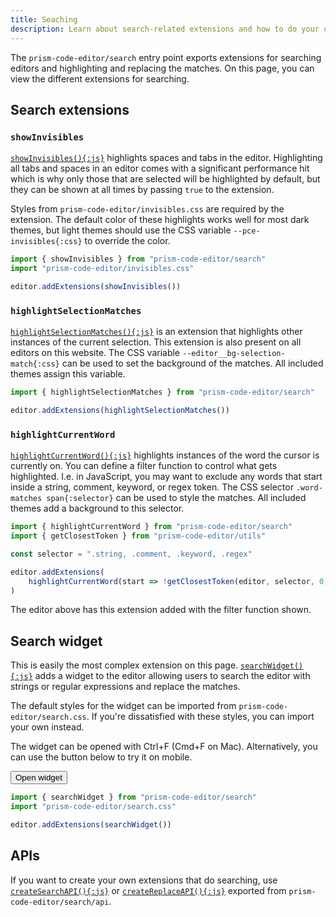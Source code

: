 ```yaml
---
title: Seaching
description: Learn about search-related extensions and how to do your own searching.
---
```



The `prism-code-editor/search` entry point exports extensions for searching editors and highlighting and replacing the matches. On this page, you can view the different extensions for searching.

## Search extensions

### `showInvisibles`

[`showInvisibles(){:js}`](/api-reference/search/f-showinvisibles) highlights spaces and tabs in the editor. Highlighting all tabs and spaces in an editor comes with a significant performance hit which is why only those that are selected will be highlighted by default, but they can be shown at all times by passing `true` to the extension.

Styles from `prism-code-editor/invisibles.css` are required by the extension. The default color of these highlights works well for most dark themes, but light themes should use the CSS variable `--pce-invisibles{:css}` to override the color.

```ts editor
import { showInvisibles } from "prism-code-editor/search"
import "prism-code-editor/invisibles.css"

editor.addExtensions(showInvisibles())
```

### `highlightSelectionMatches`

[`highlightSelectionMatches(){:js}`](/api-reference/search/f-highlightselectionmatches) is an extension that highlights other instances of the current selection. This extension is also present on all editors on this website. The CSS variable `--editor__bg-selection-match{:css}` can be used to set the background of the matches. All included themes assign this variable.

```ts editor
import { highlightSelectionMatches } from "prism-code-editor/search"

editor.addExtensions(highlightSelectionMatches())
```

### `highlightCurrentWord`

[`highlightCurrentWord(){:js}`](/api-reference/search/f-highlightcurrentword) highlights instances of the word the cursor is currently on. You can define a filter function to control what gets highlighted. I.e. in JavaScript, you may want to exclude any words that start inside a string, comment, keyword, or regex token. The CSS selector `.word-matches span{:selector}` can be used to style the matches. All included themes add a background to this selector.

```ts editor
import { highlightCurrentWord } from "prism-code-editor/search"
import { getClosestToken } from "prism-code-editor/utils"

const selector = ".string, .comment, .keyword, .regex"

editor.addExtensions(
	highlightCurrentWord(start => !getClosestToken(editor, selector, 0, 0, start))
)
```

The editor above has this extension added with the filter function shown.

## Search widget

This is easily the most complex extension on this page. [`searchWidget(){:js}`](/api-reference/search/f-searchwidget) adds a widget to the editor allowing users to search the editor with strings or regular expressions and replace the matches.

The default styles for the widget can be imported from `prism-code-editor/search.css`. If you're dissatisfied with these styles, you can import your own instead.

The widget can be opened with Ctrl+F (Cmd+F on Mac). Alternatively, you can use the button below to try it on mobile.

<Button>Open widget</Button>

```ts editor
import { searchWidget } from "prism-code-editor/search"
import "prism-code-editor/search.css"

editor.addExtensions(searchWidget())
```

## APIs

If you want to create your own extensions that do searching, use [`createSearchAPI(){:js}`](/api-reference/search/api/f-createsearchapi) or [`createReplaceAPI(){:js}`](/api-reference/search/api/f-createreplaceapi) exported from `prism-code-editor/search/api`.
